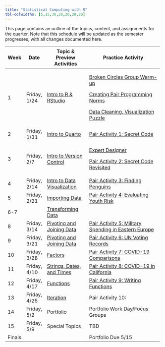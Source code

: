 ---
title: "Statistical Computing with R"
tbl-colwidths: [5,15,30,20,20,20,20]
---

This page contains an outline of the topics, content, and assignments for the quarter. Note that this schedule will be updated as the semester progresses, with all changes documented here.

<!-- TODO: Switch to spreadsheet for content (like Mine and Maria do) -->

+---------+--------------+-------------------------------------------------------------------+-----------------------------------------------------------------------------------------------------------------------------------+
| Week    | Date         | Topic & Preview Activities                                        | Practice Activity                                                                                                                 |
+=========+==============+===================================================================+===================================================================================================================================+
| 1       | Friday, 1/24 | [Intro to R & RStudio](weeks/week-1-r-rstudio.qmd)                | [Broken Circles Group Warm-up](group-activities/week-1/broken-circles.qmd "Broken Circles Group Warm-up")                         |
|         |              |                                                                   |                                                                                                                                   |
|         |              |                                                                   | [Creating Pair Programming Norms](/group-activities/pair-programming-norms.qmd "Creating Pair Programming Norms")                 |
|         |              |                                                                   |                                                                                                                                   |
|         |              |                                                                   | [Data Cleaning, Visualization Puzzle](/group-activities/week-1/data-cleaning-viz-steps.qmd "Data Cleaning, Visualization Puzzle") |
+---------+--------------+-------------------------------------------------------------------+-----------------------------------------------------------------------------------------------------------------------------------+
| 2       | Friday, 1/31 | [Intro to Quarto](weeks/week-2-quarto.qmd)                        | [Pair Activity 1: Secret Code](group-activities/week-2/pa1-base-r.qmd)                                                            |
+---------+--------------+-------------------------------------------------------------------+-----------------------------------------------------------------------------------------------------------------------------------+
| 3       | Friday, 2/7  | [Intro to Version Control](weeks/week-3-version-control.qmd)      | [Expert Designer](group-activities/week-2/expert-designer.qmd)                                                                    |
|         |              |                                                                   |                                                                                                                                   |
|         |              |                                                                   | [Pair Activity 2: Secret Code Revisited](group-activities/week-3/pa2-vc-instructions.qmd)                                         |
+---------+--------------+-------------------------------------------------------------------+-----------------------------------------------------------------------------------------------------------------------------------+
| 4       | Friday, 2/14 | [Intro to Data Visualization](weeks/week-4-ggplot.qmd)            | [Pair Activity 3: Finding Penguins](group-activities/week-4/pa-3-ggplot.qmd)                                                      |
+---------+--------------+-------------------------------------------------------------------+-----------------------------------------------------------------------------------------------------------------------------------+
| 5       | Friday, 2/21 | [Importing Data](weeks/week-5-projects-data-import.qmd)           | [Pair Activity 4: Evaluating Youth Risk](group-activities/week-5/pa-4-import-tidy-data.qmd)                                       |
+---------+--------------+-------------------------------------------------------------------+-----------------------------------------------------------------------------------------------------------------------------------+
| 6-7     |              | [Transforming Data](weeks/week-6-7-dplyr.qmd)                     |                                                                                                                                   |
+---------+--------------+-------------------------------------------------------------------+-----------------------------------------------------------------------------------------------------------------------------------+
| 8       | Friday, 3/14 | [Pivoting and Joining Data](weeks/week-8-9-reshaping-joining.qmd) | [Pair Activity 5: Military Spending in Eastern Europe](group-activities/week-8/pa-5-tidyr-dplyr.qmd)                              |
+---------+--------------+-------------------------------------------------------------------+-----------------------------------------------------------------------------------------------------------------------------------+
| 9       | Friday, 3/21 | [Pivoting and Joining Data](weeks/week-8-9-reshaping-joining.qmd) | [Pair Activity 6: UN Voting Records](group-activities/week-9/pa-6-united-nations-voting.qmd)                                      |
+---------+--------------+-------------------------------------------------------------------+-----------------------------------------------------------------------------------------------------------------------------------+
| 10      | Friday, 3/28 | [Factors](weeks/week-10-factors.qmd)                              | [Pair Activity 7: COVID-19 Comparisons](group-activities/week-10/pa-7-covid.qmd)                                                  |
+---------+--------------+-------------------------------------------------------------------+-----------------------------------------------------------------------------------------------------------------------------------+
| 11      | Friday, 4/10 | [Strings, Dates, and Times](weeks/week-11-strings-dates.qmd)      | [Pair Activity 8: COVID-19 in California](group-activities/week-11/pa-8-covid.qmd)                                                |
+---------+--------------+-------------------------------------------------------------------+-----------------------------------------------------------------------------------------------------------------------------------+
| 12      | Friday, 4/17 | [Functions](weeks/week-12-functions.qmd)                          | [Pair Activity 9: Writing Functions](group-activities/week-12/pa-9-functions.qmd)                                                 |
+---------+--------------+-------------------------------------------------------------------+-----------------------------------------------------------------------------------------------------------------------------------+
| 13      | Friday, 4/25 | [Iteration](weeks/week-13-iteration.qmd)                          | Pair Activity 10:                                                                                                                 |
+---------+--------------+-------------------------------------------------------------------+-----------------------------------------------------------------------------------------------------------------------------------+
| 14      | Friday, 5/2  | Portfolio                                                         | Portfolio Work Day/Focus Groups                                                                                                   |
+---------+--------------+-------------------------------------------------------------------+-----------------------------------------------------------------------------------------------------------------------------------+
| 15      | Friday, 5/9  | Special Topics                                                    | TBD                                                                                                                               |
+---------+--------------+-------------------------------------------------------------------+-----------------------------------------------------------------------------------------------------------------------------------+
| Finals  |              |                                                                   | Portfolio Due 5/15                                                                                                                |
+---------+--------------+-------------------------------------------------------------------+-----------------------------------------------------------------------------------------------------------------------------------+
